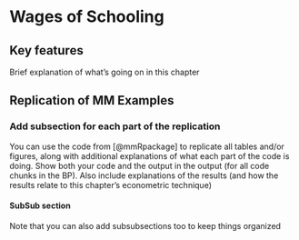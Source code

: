 # Wages of Schooling

## Key features

Brief explanation of what's going on in this chapter


## Replication of MM Examples

### Add subsection for each part of the replication

You can use the code from [@mmRpackage] to replicate all tables and/or figures, along with additional explanations of what each part of the code is doing. Show both your code and the output in the output (for all code chunks in the BP). Also include explanations of the results (and how the results relate to this chapter's econometric technique)

#### SubSub section

Note that you can also add subsubsections too to keep things organized
